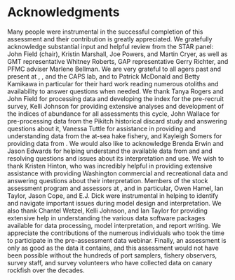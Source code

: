 # Acknowledgments

Many people were instrumental in the successful completion of this assessment and their contribution is greatly appreciated. We gratefully acknowledge substantial input and helpful review from the STAR panel: John Field (chair), Kristin Marshall, Joe Powers, and Martin Cryer, as well as GMT representative Whitney Roberts, GAP representative Gerry Richter, and PFMC adviser Marlene Bellman. We are very grateful to all agers past and present at \gls{wdfw}, \gls{odfw}, and the CAPS lab, and to Patrick McDonald and Betty Kamikawa in particular for their hard work reading numerous otoliths and availability to answer questions when needed. We thank Tanya Rogers and John Field for processing data and developing the index for the pre-recruit survey, Kelli Johnson for providing extensive analyses and development of the indices of abundance for all assessments this cycle, John Wallace for pre-processing data from the Pikitch historical discard study and answering questions about it, Vanessa Tuttle for assistance in providing and understanding data from the at-sea hake fishery, and Kayleigh Somers for providing data from \gls{wcgop}. We would also like to acknowledge Brenda Erwin and Jason Edwards for helping understand the available data from \gls{pacfin} and \gls{recfin} and resolving questions and issues about its interpretation and use. We wish to thank Kristen Hinton, who was incredibly helpful in providing extensive assistance with providing Washington commercial and recreational data and answering questions about their interpretation. Members of the \gls{nwfsc} stock assessment program and assessors at \gls{swfsc}, and in particular, Owen Hamel, Ian Taylor, Jason Cope, and E.J. Dick were instrumental in helping to identify and navigate important issues during model design and interpretation. We also thank Chantel Wetzel, Kelli Johnson, and Ian Taylor for providing extensive help in understanding the various data software packages available for data processing, model interpretation, and report writing. We appreciate the contributions of the numerous individuals who took the time to participate in the pre-assessment data webinar. Finally, an assessment is only as good as the data it contains, and this assessment would not have been possible without the hundreds of port samplers, fishery observers, survey staff, and survey volunteers who have collected data on canary rockfish over the decades. 